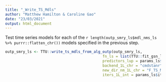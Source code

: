 ```yaml
---
title: "_Write_TS_Mdls"
author: "Matthew Hamilton & Caroline Gao"
date: "23/03/2021"
output: html_document
---
```


Test time series models for each of the `r length(outp_smry_ls$mdl_nms_ls %>% purrr::flatten_chr())` models specified in the previous step. 

```r
outp_smry_ls <- TTU::write_ts_mdls_from_alg_outp(outp_smry_ls,
                                            fn_ls = list(TTU::fit_gsn_log_lnk,TTU::fit_clg_log_tfmn),
                                            predictors_lup = params_ls$predictors_lup,
                                            backend_1L_chr = "cmdstanr",
                                            new_dir_nm_1L_chr = "F_TS_Mdls",
                                            iters_1L_int = params_ls$iters_1L_int)
```
